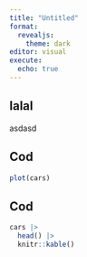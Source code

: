 ---
title: "Untitled"
format: 
  revealjs:
    theme: dark
editor: visual
execute:
  echo: true
---

## lalal

asdasd

## Cod

```{r}

plot(cars)
```

## Cod

```{r}
cars |>
  head() |>
  knitr::kable()
```

\
